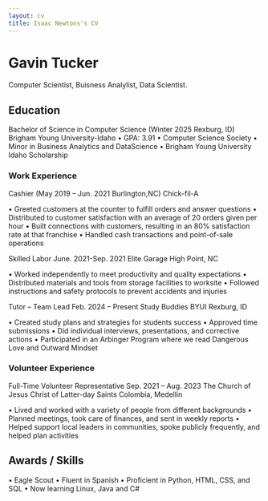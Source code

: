 ```yaml
---
layout: cv
title: Isaac Newtons's CV
---
```

# Gavin Tucker
Computer Scientist, Buisness Analylist, Data Scientist.

<!-- <div id="webaddress">
<a href="isaac@applesdofall.org">isaac@applesdofall.org</a>
| <a href="http://en.wikipedia.org/wiki/Isaac_Newton">My wikipedia page</a>
</div> -->

## Education

Bachelor of Science in Computer Science                            (Winter 2025 Rexburg, ID)
Brigham Young University-Idaho
• GPA: 3.91 
• Computer Science Society
• Minor in Business Analytics and DataScience
• Brigham Young University Idaho Scholarship

### Work Experience

Cashier                                                          (May 2019 – Jun. 2021 Burlington,NC)
Chick-fil-A

• Greeted customers at the counter to fulfill orders and answer questions
• Distributed to customer satisfaction with an average of 20 orders given per hour
• Built connections with customers, resulting in an 80% satisfaction rate at that franchise
• Handled cash transactions and point-of-sale operations

Skilled Labor                                                               June. 2021-Sep. 2021 
Elite Garage                                                                High Point, NC

• Worked independently to meet productivity and quality expectations
• Distributed materials and tools from storage facilities to worksite
• Followed instructions and safety protocols to prevent accidents and injuries

Tutor – Team Lead                                                           Feb. 2024 – Present 
Study Buddies BYUI                                                          Rexburg, ID

• Created study plans and strategies for students success
• Approved time submissions
• Did individual interviews, presentations, and corrective actions
• Participated in an Arbinger Program where we read Dangerous Love and Outward Mindset

### Volunteer Experience

Full-Time Volunteer Representative                                           Sep. 2021 – Aug. 2023
The Church of Jesus Christ of Latter-day Saints                              Colombia, Medellin

• Lived and worked with a variety of people from different backgrounds
• Planned meetings, took care of finances, and sent in weekly reports
• Helped support local leaders in communities, spoke publicly frequently, and helped plan activities

## Awards / Skills

• Eagle Scout
• Fluent in Spanish
• Proficient in Python, HTML, CSS, and SQL
• Now learning Linux, Java and C#





<!-- ### Footer

Last updated: May 2013 -->



<!-- ### Footer

Last updated: May 2013 -->